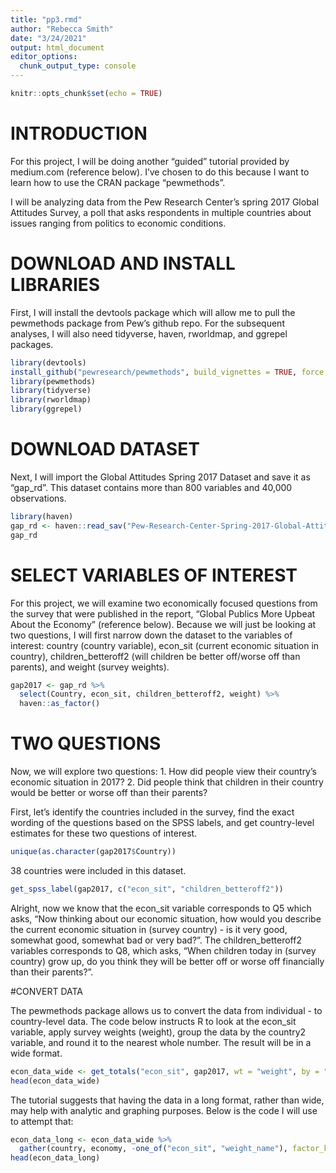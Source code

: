 ```yaml
---
title: "pp3.rmd"
author: "Rebecca Smith"
date: "3/24/2021"
output: html_document
editor_options: 
  chunk_output_type: console
---
```


```r
knitr::opts_chunk$set(echo = TRUE)
```

# INTRODUCTION
For this project, I will be doing another "guided" tutorial provided by medium.com (reference below). I've chosen to do this because I want to learn how to use the CRAN package "pewmethods". 

I will be analyzing data from the Pew Research Center's spring 2017 Global Attitudes Survey, a poll that asks respondents in multiple countries about issues ranging from politics to economic conditions.

# DOWNLOAD AND INSTALL LIBRARIES
First, I will install the devtools package which will allow me to pull the pewmethods package from Pew's github repo. For the subsequent analyses, I will also need tidyverse, haven, rworldmap, and ggrepel packages. 

```r
library(devtools)
install_github("pewresearch/pewmethods", build_vignettes = TRUE, force = TRUE)
library(pewmethods)
library(tidyverse)
library(rworldmap)
library(ggrepel)
```

# DOWNLOAD DATASET
Next, I will import the Global Attitudes Spring 2017 Dataset and save it as "gap_rd". This dataset contains more than 800 variables and 40,000 observations.

```r
library(haven)
gap_rd <- haven::read_sav("Pew-Research-Center-Spring-2017-Global-Attitudes-Survey_September-2018/Pew Research Global Attitudes Spring 2017 Dataset WEB FINAL.sav")
gap_rd
```

# SELECT VARIABLES OF INTEREST

For this project, we will examine two economically focused questions from the survey that were published in the report, "Global Publics More Upbeat About the Economy" (reference below). Because we will just be looking at two questions, I will first narrow down the dataset to the variables of interest: country (country variable), econ_sit (current economic situation in country), children_betteroff2 (will children be better off/worse off than parents), and weight (survey weights). 

```r
gap2017 <- gap_rd %>%
  select(Country, econ_sit, children_betteroff2, weight) %>%
  haven::as_factor()
```

# TWO QUESTIONS

Now, we will explore two questions: 
1. How did people view their country's economic situation in 2017?
2. Did people think that children in their country would be better or worse off than their parents?

First, let's identify the countries included in the survey, find the exact wording of the questions based on the SPSS labels, and get country-level estimates for these two questions of interest.

```r
unique(as.character(gap2017$Country))
```
38 countries were included in this dataset.
```r
get_spss_label(gap2017, c("econ_sit", "children_betteroff2"))
```
Alright, now we know that the econ_sit variable corresponds to Q5 which asks, "Now thinking about our economic situation, how would you describe the current economic situation in (survey country) - is it very good, somewhat good, somewhat bad or very bad?". The children_betteroff2 variables corresponds to Q8, which asks, "When children today in (survey country) grow up, do you think they will be better off or worse off financially than their parents?".

#CONVERT DATA

The pewmethods package allows us to convert the data from individual - to country-level data. The code below instructs R to look at the econ_sit variable, apply survey weights (weight), group the data by the country2 variable, and round it to the nearest whole number. The result will be in a wide format.

```r
econ_data_wide <- get_totals("econ_sit", gap2017, wt = "weight", by = "Country", na.rm = T, digits = 0)
head(econ_data_wide)
```

The tutorial suggests that having the data in a long format, rather than wide, may help with analytic and graphing purposes. Below is the code I will use to attempt that:

```r
econ_data_long <- econ_data_wide %>%
  gather(country, economy, -one_of("econ_sit", "weight_name"), factor_key = T)
head(econ_data_long)
```